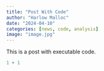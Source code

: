 ```yaml
---
title: "Post With Code"
author: "Harlow Malloc"
date: "2024-04-10"
categories: [news, code, analysis]
image: "image.jpg"
---
```


This is a post with executable code.

```r
1 + 1
```
